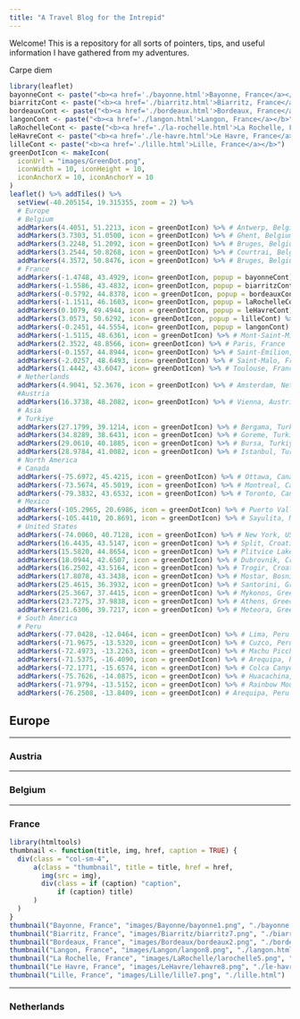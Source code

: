 ```yaml
---
title: "A Travel Blog for the Intrepid"
---
```


Welcome! This is a repository for all sorts of pointers, tips, and useful information I have gathered from my adventures. 

Carpe diem

```r
library(leaflet)
bayonneCont <- paste("<b><a href='./bayonne.html'>Bayonne, France</a></b>")
biarritzCont <- paste("<b><a href='./biarritz.html'>Biarritz, France</a></b>")
bordeauxCont <- paste("<b><a href='./bordeaux.html'>Bordeaux, France</a></b>")
langonCont <- paste("<b><a href='./langon.html'>Langon, France</a></b>")
laRochelleCont <- paste("<b><a href='./la-rochelle.html'>La Rochelle, France</a></b>")
leHavreCont <- paste("<b><a href='./le-havre.html'>Le Havre, France</a></b>")
lilleCont <- paste("<b><a href='./lille.html'>Lille, France</a></b>")
greenDotIcon <- makeIcon(
  iconUrl = "images/GreenDot.png",
  iconWidth = 10, iconHeight = 10,
  iconAnchorX = 10, iconAnchorY = 10
)
leaflet() %>% addTiles() %>%
  setView(-40.205154, 19.315355, zoom = 2) %>%
  # Europe
  # Belgium
  addMarkers(4.4051, 51.2213, icon = greenDotIcon) %>% # Antwerp, Belgium
  addMarkers(3.7303, 51.0500, icon = greenDotIcon) %>% # Ghent, Belgium
  addMarkers(3.2248, 51.2092, icon = greenDotIcon) %>% # Bruges, Belgium
  addMarkers(3.2544, 50.8268, icon = greenDotIcon) %>% # Courtrai, Belgium
  addMarkers(4.3572, 50.8476, icon = greenDotIcon) %>% # Bruges, Belgium
  # France
  addMarkers(-1.4748, 43.4929, icon= greenDotIcon, popup = bayonneCont) %>% # Bayonne, France
  addMarkers(-1.5586, 43.4832, icon= greenDotIcon, popup = biarritzCont) %>% # Biarritz, France
  addMarkers(-0.5792, 44.8378, icon = greenDotIcon, popup = bordeauxCont) %>% # Bordeaux, France
  addMarkers(-1.1511, 46.1603, icon= greenDotIcon, popup = laRochelleCont) %>% # La Rochelle, France
  addMarkers(0.1079, 49.4944, icon = greenDotIcon, popup = leHavreCont) %>% # Le Havre, France
  addMarkers(3.0573, 50.6292, icon= greenDotIcon, popup = lilleCont) %>% # Lille, France
  addMarkers(-0.2451, 44.5554, icon= greenDotIcon, popup = langonCont) %>% # Langon, France
  addMarkers(-1.5115, 48.6361, icon = greenDotIcon) %>% # Mont-Saint-Michel, France
  addMarkers(2.3522, 48.8566, icon= greenDotIcon) %>% # Paris, France
  addMarkers(-0.1557, 44.8944, icon= greenDotIcon) %>% # Saint-Émilion, France
  addMarkers(-2.0257, 48.6493, icon= greenDotIcon) %>% # Saint-Malo, France
  addMarkers(1.4442, 43.6047, icon= greenDotIcon) %>% # Toulouse, France
  # Netherlands
  addMarkers(4.9041, 52.3676, icon = greenDotIcon) %>% # Amsterdam, Netherlands
  #Austria
  addMarkers(16.3738, 48.2082, icon= greenDotIcon) %>% # Vienna, Austria
  # Asia
  # Turkiye
  addMarkers(27.1799, 39.1214, icon = greenDotIcon) %>% # Bergama, Turkiye
  addMarkers(34.8289, 38.6431, icon = greenDotIcon) %>% # Goreme, Turkiye
  addMarkers(29.0610, 40.1885, icon = greenDotIcon) %>% # Bursa, Turkiye
  addMarkers(28.9784, 41.0082, icon = greenDotIcon) %>% # Istanbul, Turkiye
  # North America
  # Canada
  addMarkers(-75.6972, 45.4215, icon = greenDotIcon) %>% # Ottawa, Canada
  addMarkers(-73.5674, 45.5019, icon = greenDotIcon) %>% # Montreal, Canada
  addMarkers(-79.3832, 43.6532, icon = greenDotIcon) %>% # Toronto, Canada
  # Mexico
  addMarkers(-105.2965, 20.6986, icon = greenDotIcon) %>% # Puerto Vallarta, Mexico
  addMarkers(-105.4410, 20.8691, icon = greenDotIcon) %>% # Sayulita, Mexico
  # United States
  addMarkers(-74.0060, 40.7128, icon = greenDotIcon) %>% # New York, USA
  addMarkers(16.4435, 43.5147, icon = greenDotIcon) %>% # Split, Croatia
  addMarkers(15.5820, 44.8654, icon = greenDotIcon) %>% # Plitvice Lakes NP, Croatia
  addMarkers(18.0944, 42.6507, icon = greenDotIcon) %>% # Dubrovnik, Croatia
  addMarkers(16.2502, 43.5164, icon = greenDotIcon) %>% # Trogir, Croatia
  addMarkers(17.8078, 43.3438, icon = greenDotIcon) %>% # Mostar, Bosnia & Herzegovina
  addMarkers(25.4615, 36.3932, icon = greenDotIcon) %>% # Santorini, Greece
  addMarkers(25.3667, 37.4415, icon = greenDotIcon) %>% # Mykonos, Greece
  addMarkers(23.7275, 37.9838, icon = greenDotIcon) %>% # Athens, Greece
  addMarkers(21.6306, 39.7217, icon = greenDotIcon) %>% # Meteora, Greece
  # South America
  # Peru
  addMarkers(-77.0428, -12.0464, icon = greenDotIcon) %>% # Lima, Peru
  addMarkers(-71.9675, -13.5320, icon = greenDotIcon) %>% # Cuzco, Peru
  addMarkers(-72.4973, -13.2263, icon = greenDotIcon) %>% # Machu Picchu, Peru
  addMarkers(-71.5375, -16.4090, icon = greenDotIcon) %>% # Arequipa, Peru
  addMarkers(-72.1771, -15.6574, icon = greenDotIcon) %>% # Colca Canyon, Peru
  addMarkers(-75.7626, -14.0875, icon = greenDotIcon) %>% # Huacachina, Peru
  addMarkers(-71.9794, -13.5152, icon = greenDotIcon) %>% # Rainbow Mountain, Peru
  addMarkers(-76.2508, -13.8409, icon = greenDotIcon) # Arequipa, Peru
```

<h2>Europe</h2>
<hr class="rounded">


<h3>Austria</h3>


<hr class="dotted">
<h3>Belgium</h3>


<hr class="dotted">
<h3>France</h3>


```r
library(htmltools)
thumbnail <- function(title, img, href, caption = TRUE) {
  div(class = "col-sm-4",
      a(class = "thumbnail", title = title, href = href,
        img(src = img),
        div(class = if (caption) "caption",
            if (caption) title)
      )
  )
}
thumbnail("Bayonne, France", "images/Bayonne/bayonne1.png", "./bayonne.html")
thumbnail("Biarritz, France", "images/Biarritz/biarritz7.png", "./biarritz.html")
thumbnail("Bordeaux, France", "images/Bordeaux/bordeaux2.png", "./bordeaux.html")
thumbnail("Langon, France", "images/Langon/langon8.png", "./langon.html")
thumbnail("La Rochelle, France", "images/LaRochelle/larochelle5.png", "./la-rochelle.html")
thumbnail("Le Havre, France", "images/LeHavre/lehavre8.png", "./le-havre.html")
thumbnail("Lille, France", "images/Lille/lille7.png", "./lille.html")
```


<hr class="dotted">
<h3>Netherlands</h3>

